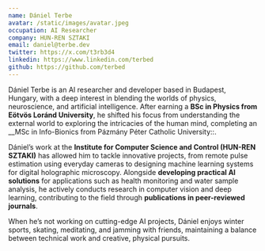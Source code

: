 ```yaml
---
name: Dániel Terbe
avatar: /static/images/avatar.jpeg
occupation: AI Researcher
company: HUN-REN SZTAKI
email: daniel@terbe.dev
twitter: https://x.com/t3rb3d4
linkedin: https://www.linkedin.com/terbed
github: https://github.com/terbed
---
```


Dániel Terbe is an AI researcher and developer based in Budapest, Hungary, with a deep interest in blending the worlds of physics, neuroscience, and artificial intelligence. After earning a **BSc in Physics from Eötvös Loránd University**, he shifted his focus from understanding the external world to exploring the intricacies of the human mind, completing an \_\_MSc in Info-Bionics from Pázmány Péter Catholic University::.

Dániel’s work at the **Institute for Computer Science and Control (HUN-REN SZTAKI)** has allowed him to tackle innovative projects, from remote pulse estimation using everyday cameras to designing machine learning systems for digital holographic microscopy. Alongside **developing practical AI solutions** for applications such as health monitoring and water sample analysis, he actively conducts research in computer vision and deep learning, contributing to the field through **publications in peer-reviewed journals**.

When he’s not working on cutting-edge AI projects, Dániel enjoys winter sports, skating, meditating, and jamming with friends, maintaining a balance between technical work and creative, physical pursuits.
